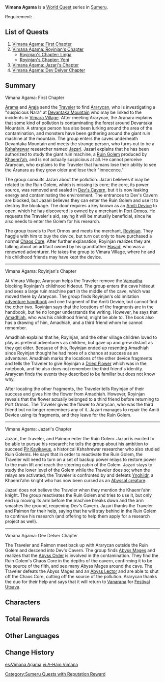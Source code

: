 {{About|the World Quest series|the Forest Adventure Journal chapter and its completion requirements|Aranyaka (Gadget)#V: Vimana Agama}}
{{Chapter Infobox
|image         = World Quest Vimana Agama First Chapter.png
|type          = World
|major         = yes
|region        = Sumeru
}}
'''Vimana Agama''' is a [[World Quest]] series in [[Sumeru]].

Requirement: {{Quest|The World of Aranara|display=fullSentence|requirements=1}}

==List of Quests==
# [[Vimana Agama: First Chapter]]
# [[Vimana Agama: Royinjan's Chapter]]
#* [[Royinjan's Chapter: Linga]]
#* [[Royinjan's Chapter: Yoni]]
# [[Vimana Agama: Jazari's Chapter]]
# [[Vimana Agama: Dev Delver Chapter]]

==Summary==
;Vimana Agama<nowiki>:</nowiki> First Chapter
[[Arama]] and [[Araja]] send the [[Traveler]] to find [[Ararycan]], who is investigating a "suspicious Nara" at [[Devantaka Mountain]] who may be linked to the incidents in [[Vimara Village]]. After meeting Ararycan, the Aranara explains that some kind of pollution is contaminating the forest around Devantaka Mountain. A strange person has also been lurking around the area of the contamination, and monsters have been gathering around the giant ruin machine at the mountain. The group enters the caves underneath Devantaka Mountain and meets the strange person, who turns out to be a [[Kshahrewar]] researcher named [[Jazari]]. Jazari explains that he has been authorized to study the giant ruin machine, a [[Ruin Golem (Devantaka Mountain)|Ruin Golem]] produced by [[Khaenri'ah]], and is not actually suspicious at all. He cannot perceive Ararycan, who explains to the Traveler that humans lose their ability to see the Aranara as they grow older and lose their "innocence."

The group consults Jazari about the pollution. Jazari believes it may be related to the Ruin Golem, which is missing its core; the core, its power source, was removed and sealed in [[Dev's Cavern]], but it is now leaking energy and contaminating the environment. The entrances to Dev's Cavern are blocked, but Jazari believes they can enter the Ruin Golem and use it to destroy the blockage. The door requires a key known as an [[Amiti Device]] to open, which he has discovered is owned by a merchant in [[Port Ormos]]. He requests the Traveler's aid, saying it will be mutually beneficial, since he also needs to enter the Golem for his research.

The group travels to Port Ormos and meets the merchant, [[Royinjan]]. They haggle with him to buy the device, but turn out only to have purchased a normal [[Chaos Core]]. After further explanation, Royinjan realizes they are talking about an artifact owned by his grandfather [[Hasad]], who was a renowned adventurer. He takes the group to Vimara Village, where he and his childhood friends may have kept the device.
----
;Vimana Agama<nowiki>:</nowiki> Royinjan's Chapter
At Vimara Village, Ararycan helps the Traveler remove the [[Vamadha]] blocking Royinjan's childhood hideout. The group enters the cave hideout and sees a large ruin machine part in the middle of the cave, which was moved there by Ararycan. The group finds Royinjan's old imitation [["The Ultra Invincible" Adventure Handbook|adventure handbook]] and one fragment of the Amiti Device, but cannot find the other two. Royinjan says that the locations of the fragments are in the handbook, but he no longer understands the writing. However, he says that [[Amadhiah]], who was his childhood friend, might be able to. The book also has a drawing of him, Amadhiah, and a third friend whom he cannot remember.

Amadhiah explains that he, Royinjan, and the other village children loved to play as pretend adventurers as children, but gave up and grew distant as they got older. Because of this, Royinjan ended up resenting Amadhiah since Royinjan thought he had more of a chance at success as an adventurer. Amadhiah marks the locations of the other device fragments and tells the Traveler to give Royinjan a [[Dried Flower]] which was in the notebook, and he also does not remember the third friend's identity. Ararycan finds the events they described to be familiar but does not know why.

After locating the other fragments, the Traveler tells Royinjan of their success and gives him the flower from Amadhiah. However, Royinjan reveals that the flower actually belonged to a third friend before returning to Port Ormos. The Traveler gives the flower to Ararycan, who was the third friend but no longer remembers any of it. Jazari manages to repair the Amiti Device using its fragments, and they leave for the Ruin Golem.
----
;Vimana Agama<nowiki>:</nowiki> Jazari's Chapter
Jazari, the Traveler, and Paimon enter the Ruin Golem. Jazari is excited to be able to pursue his research; he tells the group about his ambition to succeed [[Pir Kavikavus]], a historical Kshahrewar researcher who also studied Ruin Golems. He says that in order to reactivate the Ruin Golem, the Traveler will need to turn on a set of backup power relays to restore power to the main lift and reach the steering cabin of the Golem. Jazari stays to study the lower level of the Golem while the Traveler does so; when the relays are activated, the Traveler is confronted by and defeats [[Schwanenritter|Ynghildr]], a Khaenri'ahn knight who has now been cursed as an [[The Black Serpents|Abyssal creature]].

Jazari does not believe the Traveler when they mention the Khaenri'ahn knight. The group reactivates the Ruin Golem and tries to use it, but only end up moving its arm before the machine breaks down and the arm smashes the ground, reopening Dev's Cavern. Jazari thanks the Traveler and Paimon for their help, saying that he will stay behind in the Ruin Golem to continue his research (and offering to help them apply for a research project as well).
----
;Vimana Agama<nowiki>:</nowiki> Dev Delver Chapter
The Traveler and Paimon meet back up with Ararycan outside the Ruin Golem and descend into Dev's Cavern. The group finds [[Abyss Mage]]s and realizes that the [[Abyss Order]] is involved in the contamination. They find the Ruin Golem's Chaos Core in the depths of the cavern, confirming it to be the source of the filth, and see many Abyss Mages around the cave. The Traveler defeats the Abyss Mages and an [[Abyss Lector]] and are able to shut off the Chaos Core, cutting off the source of the pollution. Ararycan thanks the duo for their help and says that it will return to [[Vanarana (Subarea)|Vanarana]] for [[Festival Utsava]].

==Characters==
{{Character Appearances|Vimana Agama Chapter|type=Chapter}}

==Total Rewards==
{{Quest Rewards List|Vimana Agama Chapter Quests}}

==Other Languages==
{{Other Languages
|en      = Vimana Agama
|zhs     = 吉祥具书
|zhs_rm  = Jíxiáng Jùshū
|zht     = 吉祥具書
|zht_rm  = Jíxiáng Jùshū
|zh_tl   = 
|ja      = ヴィマナ聖典
|ja_rm   = Vimana Seiten
|ja_tl   = Vimana Scriptures
|ko      = 비마나 경전
|ko_tl   = Vimana Scriptures
|es      = Vimana Agama
|fr      = Vimana Agama
|ru      = Вимана-агама
|th      = ตำราวิมานาคมะ
|th_rm   = Tamra Vimanagama
|th_tl   = Book of Vimana Agama
|vi      = {{tt|A-Hàm|阿含}} Vimana
|vi_tl   = Vimana Agama
|de      = Vimana-Agama
|de_tl   = Vimana Agama
|id      = Vimana Agama
|pt      = Vimana Agama
|tr      = Vimana Agama
|it      = Vimana Agama
}}

==Change History==
{{Change History|3.0}}
[[Category:Sumeru Quests with Reputation Reward]]

[[es:Vimana Agama]]
[[vi:A-Hàm Vimana]]